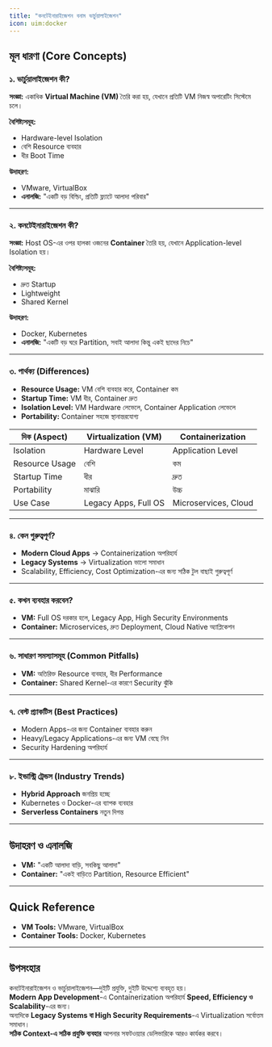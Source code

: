 ```yaml
---
title: "কনটেইনারাইজেশন বনাম ভার্চুয়ালাইজেশন"
icon: uim:docker
---
```


## মূল ধারণা (Core Concepts)

### ১. ভার্চুয়ালাইজেশন কী?
**সংজ্ঞা:** একাধিক **Virtual Machine (VM)** তৈরি করা হয়, যেখানে প্রতিটি VM নিজস্ব অপারেটিং সিস্টেমে চলে।  

**বৈশিষ্ট্যসমূহ:**  
- Hardware-level Isolation  
- বেশি Resource ব্যবহার  
- ধীর Boot Time  

**উদাহরণ:**  
- VMware, VirtualBox  
- **এনালজি:** "একটি বড় বিল্ডিং, প্রতিটি ফ্ল্যাটে আলাদা পরিবার"  

---

### ২. কনটেইনারাইজেশন কী?
**সংজ্ঞা:** Host OS-এর ওপর হালকা ওজনের **Container** তৈরি হয়, যেখানে Application-level Isolation হয়।  

**বৈশিষ্ট্যসমূহ:**  
- দ্রুত Startup  
- Lightweight  
- Shared Kernel  

**উদাহরণ:**  
- Docker, Kubernetes  
- **এনালজি:** "একটি বড় ঘরে Partition, সবাই আলাদা কিন্তু একই ছাদের নিচে"  

---

### ৩. পার্থক্য (Differences)

- **Resource Usage:** VM বেশি ব্যবহার করে, Container কম  
- **Startup Time:** VM ধীর, Container দ্রুত  
- **Isolation Level:** VM Hardware লেভেলে, Container Application লেভেলে  
- **Portability:** Container সহজে স্থানান্তরযোগ্য  

| দিক (Aspect)       | Virtualization (VM)      | Containerization          |
|---------------------|--------------------------|---------------------------|
| Isolation           | Hardware Level           | Application Level         |
| Resource Usage      | বেশি                      | কম                         |
| Startup Time        | ধীর                      | দ্রুত                      |
| Portability         | মাঝারি                   | উচ্চ                       |
| Use Case            | Legacy Apps, Full OS    | Microservices, Cloud      |

---

### ৪. কেন গুরুত্বপূর্ণ?
- **Modern Cloud Apps** → Containerization অপরিহার্য  
- **Legacy Systems** → Virtualization ভালো সমাধান  
- Scalability, Efficiency, Cost Optimization-এর জন্য সঠিক টুল বাছাই গুরুত্বপূর্ণ  

---

### ৫. কখন ব্যবহার করবেন?
- **VM:** Full OS দরকার হলে, Legacy App, High Security Environments  
- **Container:** Microservices, দ্রুত Deployment, Cloud Native অ্যাপ্লিকেশন  

---

### ৬. সাধারণ সমস্যাসমূহ (Common Pitfalls)
- **VM:** অতিরিক্ত Resource ব্যবহার, ধীর Performance  
- **Container:** Shared Kernel-এর কারণে Security ঝুঁকি  

---

### ৭. বেস্ট প্র্যাকটিস (Best Practices)
- Modern Apps-এর জন্য Container ব্যবহার করুন  
- Heavy/Legacy Applications-এর জন্য VM বেছে নিন  
- Security Hardening অপরিহার্য  

---

### ৮. ইন্ডাস্ট্রি ট্রেন্ডস (Industry Trends)
- **Hybrid Approach** জনপ্রিয় হচ্ছে  
- Kubernetes ও Docker-এর ব্যাপক ব্যবহার  
- **Serverless Containers** নতুন দিগন্ত  

---

## উদাহরণ ও এনালজি
- **VM:** "একটি আলাদা বাড়ি, সবকিছু আলাদা"  
- **Container:** "একই বাড়িতে Partition, Resource Efficient"  

---

## Quick Reference
- **VM Tools:** VMware, VirtualBox  
- **Container Tools:** Docker, Kubernetes  

---

## উপসংহার
কনটেইনারাইজেশন ও ভার্চুয়ালাইজেশন—দুইটি প্রযুক্তি, দুইটি উদ্দেশ্যে ব্যবহৃত হয়।  
**Modern App Development**-এ Containerization অপরিহার্য **Speed, Efficiency ও Scalability**-এর জন্য।  
অন্যদিকে **Legacy Systems বা High Security Requirements**-এ Virtualization সর্বোত্তম সমাধান।  
**সঠিক Context-এ সঠিক প্রযুক্তি ব্যবহার** আপনার সফটওয়্যার ডেলিভারিকে আরও কার্যকর করবে।  